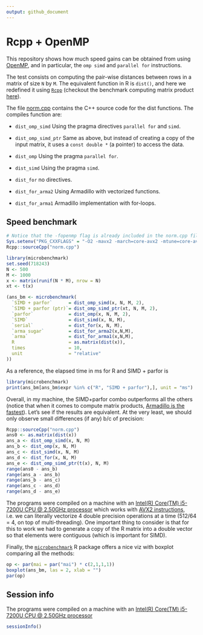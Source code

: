 ```yaml
---
output: github_document
---
```


# Rcpp + OpenMP

This repository shows how much speed gains can be obtained from using
[OpenMP](https://openmp.org), and in particular, the `omp simd` and `parallel for`
instructions.

The test consists on computing the pair-wise distances between rows in a matrix
of size `N` by `M`. The equivalent function in R is `dist()`, and here we 
redefined it using [`Rcpp`](https://cran.r-project.org/package=Rcpp) (checkout
the benchmark computing matrix product [here](matrix.md)).

The file [norm.cpp](norm.cpp) contains the C++ source code for the dist functions.
The compiles function are:

- `dist_omp_simd` Using the pragma directives `parallel for` and `simd`.

- `dist_omp_simd_ptr` Same as above, but instead of creating a copy of the input matrix, it uses a `const double *` (a pointer) to access the data.

- `dist_omp` Using the pragma `parallel for`.

- `dist_simd` Using the pragma `simd`.

- `dist_for` no directives.

- `dist_for_arma2` Using Armadillo with vectorized functions.

- `dist_for_arma1` Armadillo implementation with for-loops.

## Speed benchmark

```r
# Notice that the -fopenmp flag is already included in the norm.cpp file
Sys.setenv("PKG_CXXFLAGS" = "-O2 -mavx2 -march=core-avx2 -mtune=core-avx2 -DARMA_USE_OPENMP")
Rcpp::sourceCpp("norm.cpp")

library(microbenchmark)
set.seed(718243)
N <- 500
M <- 1000
x <- matrix(runif(N * M), nrow = N)
xt <- t(x)

(ans_bm <- microbenchmark(
  `SIMD + parfor`      = dist_omp_simd(x, N, M, 2),
  `SIMD + parfor (ptr)`= dist_omp_simd_ptr(xt, N, M, 2),
  `parfor`             = dist_omp(x, N, M, 2),
  `SIMD`               = dist_simd(x, N, M),
  `serial`             = dist_for(x, N, M),
  `arma sugar`         = dist_for_arma2(x,N,M),
  `arma`               = dist_for_arma1(x,N,M),
  R                    = as.matrix(dist(x)),
  times                = 10,
  unit                 = "relative"
))
```

As a reference, the elapsed time in ms for R and SIMD + parfor is

```r
library(microbenchmark)
print(ans_bm[ans_bm$expr %in% c("R", "SIMD + parfor"),], unit = "ms")
```

Overall, in my machine, the SIMD+parfor combo outperforms all the others (notice
that when it comes to compute matrix products, [Armadillo is the fastest](matrix.md)).
Let's see if the results are equivalent. At the very least, we should only
observe small differences (if any) b/c of precision:

```r
Rcpp::sourceCpp("norm.cpp")
ans0 <- as.matrix(dist(x))
ans_a <- dist_omp_simd(x, N, M)
ans_b <- dist_omp(x, N, M)
ans_c <- dist_simd(x, N, M)
ans_d <- dist_for(x, N, M)
ans_e <- dist_omp_simd_ptr(t(x), N, M)
range(ans0 - ans_b)
range(ans_a - ans_b)
range(ans_b - ans_c)
range(ans_c - ans_d)
range(ans_d - ans_e)
```

The programs were compiled on a machine with an 
[Intel(R) Core(TM) i5-7200U CPU @ 2.50GHz processor](https://ark.intel.com/content/www/us/en/ark/products/95443/intel-core-i5-7200u-processor-3m-cache-up-to-3-10-ghz.html) which works with [AVX2 instructions](https://en.wikipedia.org/wiki/Advanced_Vector_Extensions#CPUs_with_AVX2), i.e. we can literally vectorize 4 double precision operations at a time (512/64 = 4, on top of multi-threading). One important thing to consider is that for this to work we had to generate a copy of the R matrix into a double vector so that elements were contiguous (which is important for SIMD).

Finally, the [`microbenchmark`](https://cran.r-project.org/package=microbenchmark) R package offers a nice viz with boxplot comparing all the methods:

```r
op <- par(mai = par("mai") * c(2,1,1,1))
boxplot(ans_bm, las = 2, xlab = "")
par(op)
```

## Session info

The programs were compiled on a machine with an 
[Intel(R) Core(TM) i5-7200U CPU @ 2.50GHz processor](https://ark.intel.com/content/www/us/en/ark/products/95443/intel-core-i5-7200u-processor-3m-cache-up-to-3-10-ghz.html)

```r
sessionInfo()
```

